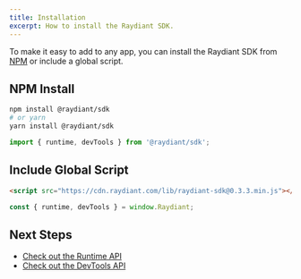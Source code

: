 ```yaml
---
title: Installation
excerpt: How to install the Raydiant SDK.
---
```


To make it easy to add to any app, you can install the Raydiant SDK from [NPM](https://www.npmjs.com/) or include a global script.

## NPM Install

```bash
npm install @raydiant/sdk
# or yarn
yarn install @raydiant/sdk
```

```js
import { runtime, devTools } from '@raydiant/sdk';
```

## Include Global Script

```html
<script src="https://cdn.raydiant.com/lib/raydiant-sdk@0.3.3.min.js"></script>
```

```js
const { runtime, devTools } = window.Raydiant;
```

## Next Steps

- [Check out the Runtime API](/docs/raydiant-sdk/runtime)
- [Check out the DevTools API](/docs/raydiant-sdk/devtools)
